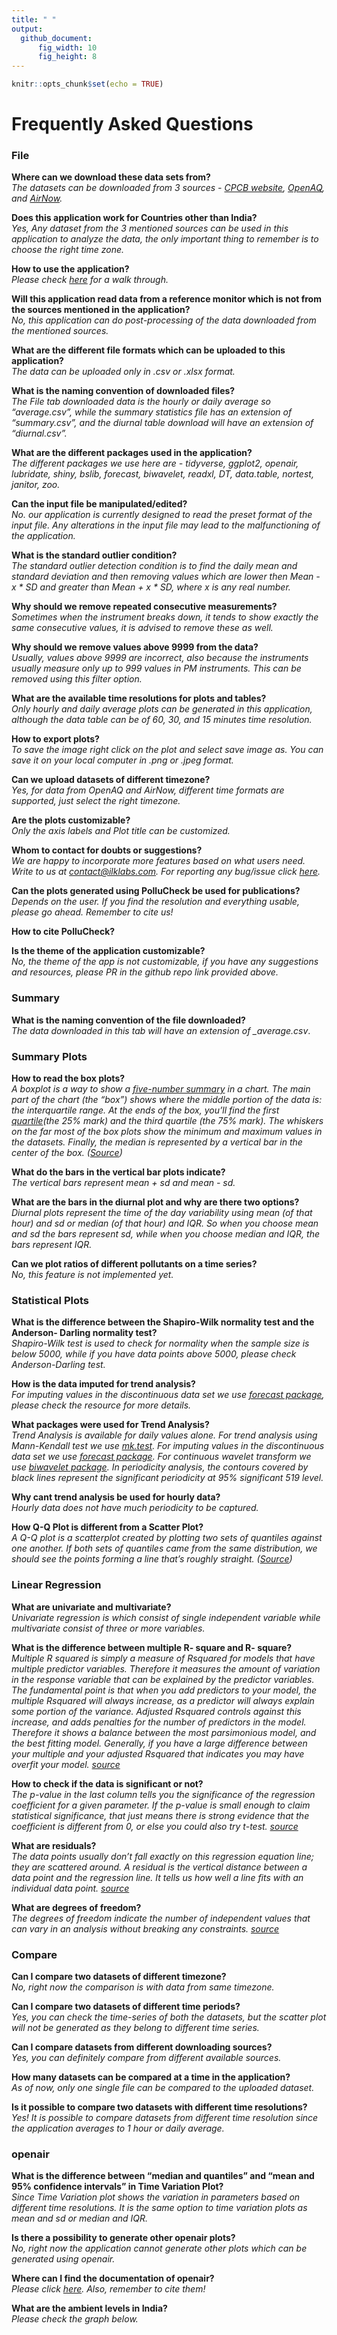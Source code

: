```yaml
---
title: " "
output: 
  github_document:
      fig_width: 10
      fig_height: 8
---
```


```r
knitr::opts_chunk$set(echo = TRUE)
```

# Frequently Asked Questions

### File

**Where can we download these data sets from?**  
*The datasets can be downloaded from 3 sources - [CPCB website](https://app.cpcbccr.com/ccr/#/caaqm-dashboard-all/caaqm-landing), [OpenAQ](https://openaq.org/#/countries/IN?_k=5ecycz), and [AirNow](https://www.airnow.gov/international/us-embassies-and-consulates/#India).*

**Does this application work for Countries other than India?**  
*Yes, Any dataset from the 3 mentioned sources can be used in this application to analyze the data, the only important thing to remember is to choose the right time zone.*

**How to use the application?**   
*Please check [here](https://github.com/adithirgis/OpenSourceAirQualityApp) for a walk through.*

**Will this application read data from a reference monitor which is not from the sources mentioned in the application?**  
*No, this application can do post-processing of the data downloaded from the mentioned sources.*

**What are the different file formats which can be uploaded to this application?**  
*The data can be uploaded only in .csv or .xlsx format.*

**What is the naming convention of downloaded files?**  
*The File tab downloaded data is the hourly or daily average so "average.csv", while the summary statistics file has an extension of "summary.csv", and the diurnal table download will have an extension of "diurnal.csv".*

**What are the different packages used in the application?**  
*The different packages we use here are - tidyverse, ggplot2, openair, lubridate, shiny, bslib, forecast, biwavelet, readxl, DT, data.table, nortest, janitor, zoo.*

**Can the input file be manipulated/edited?**  
*No. our application is currently designed to read the preset format of the input file.* *Any alterations in the input file may lead to the malfunctioning of the application.*

**What is the standard outlier condition?**  
*The standard outlier detection condition is to find the daily mean and standard deviation and then removing values which are lower then Mean - x \* SD and greater than Mean + x \* SD, where x is any real number.*

**Why should we remove repeated consecutive measurements?**  
*Sometimes when the instrument breaks down, it tends to show exactly the same consecutive values, it is advised to remove these as well.*

**Why should we remove values above 9999 from the data?**  
*Usually, values above 9999 are incorrect, also because the instruments usually measure only up to 999 values in PM instruments. This can be removed using this filter option.*

**What are the available time resolutions for plots and tables?**  
*Only hourly and daily average plots can be generated in this application, although the data table can be of 60, 30, and 15 minutes time resolution.*

**How to export plots?**  
*To save the image right click on the plot and select save image as. You can save it on your local computer in .png or .jpeg format.*

**Can we upload datasets of different timezone?**  
*Yes, for data from OpenAQ and AirNow, different time formats are supported, just select the right timezone.*

**Are the plots customizable?**  
*Only the axis labels and Plot title can be customized.*

**Whom to contact for doubts or suggestions?**  
*We are happy to incorporate more features based on what users need. Write to us at [contact\@ilklabs.com](mailto:contact@ilklabs.com). For reporting any bug/issue click [here](https://github.com/adithirgis/OpenSourceAirQualityApp/issues).*

**Can the plots generated using PolluCheck be used for publications?**  
*Depends on the user. If you find the resolution and everything usable, please go ahead. Remember to cite us!*

**How to cite PolluCheck?**

**Is the theme of the application customizable?**  
*No, the theme of the app is not customizable, if you have any suggestions and resources, please PR in the github repo link provided above.*

### Summary

**What is the naming convention of the file downloaded?**  
*The data downloaded in this tab will have an extension of \_average.csv*.

### Summary Plots

**How to read the box plots?**  
*A boxplot is a way to show a [five-number summary](https://www.statisticshowto.com/statistics-basics/how-to-find-a-five-number-summary-in-statistics/) in a chart. The main part of the chart (the "box") shows where the middle portion of the data is: the interquartile range. At the ends of the box, you'll find the first [quartile](https://www.statisticshowto.com/what-are-quartiles/)(the 25% mark) and the third quartile (the 75% mark). The whiskers on the far most of the box plots show the minimum and maximum values in the datasets. Finally, the median is represented by a vertical bar in the center of the box. ([Source](https://www.statisticshowto.com/probability-and-statistics/descriptive-statistics/box-plot/))*

**What do the bars in the vertical bar plots indicate?**  
*The vertical bars represent mean + sd and mean - sd.*

**What are the bars in the diurnal plot and why are there two options?**  
*Diurnal plots represent the time of the day variability using mean (of that hour) and sd or median (of that hour) and IQR. So when you choose mean and sd the bars represent sd, while when you choose median and IQR, the bars represent IQR.*

**Can we plot ratios of different pollutants on a time series?**  
*No, this feature is not implemented yet.*

### Statistical Plots

**What is the difference between the Shapiro-Wilk normality test and the Anderson- Darling normality test?**  
*Shapiro-Wilk test is used to check for normality when the sample size is below 5000, while if you have data points above 5000, please check Anderson-Darling test.*

**How is the data imputed for trend analysis?**  
*For imputing values in the discontinuous data set we use [forecast package](https://cran.r-project.org/web/packages/forecast/forecast.pdf), please check the resource for more details.*

**What packages were used for Trend Analysis?**  
*Trend Analysis is available for daily values alone. For trend analysis using Mann-Kendall test we use [mk.test](https://www.rdocumentation.org/packages/trend/versions/1.1.4/topics/mk.test). For imputing values in the discontinuous data set we use [forecast package](https://cran.r-project.org/web/packages/forecast/forecast.pdf). For continuous wavelet transform we use [biwavelet package](https://cran.r-project.org/web/packages/biwavelet/biwavelet.pdf). In periodicity analysis, the contours covered by black lines represent the significant periodicity at 95% significant 519 level.*

**Why cant trend analysis be used for hourly data?**  
*Hourly data does not have much periodicity to be captured.*

**How Q-Q Plot is different from a Scatter Plot?**  
*A Q-Q plot is a scatterplot created by plotting two sets of quantiles against one another. If both sets of quantiles came from the same distribution, we should see the points forming a line that's roughly straight. ([Source](https://data.library.virginia.edu/understanding-q-q-plots/#:~:text=A%20Q%2DQ%20plot%20is%20a,truly%20come%20from%20Normal%20distributions.))*

### Linear Regression

**What are univariate and multivariate?**  
*Univariate regression is which consist of single independent variable while multivariate consist of three or more variables.*

**What is the difference between multiple R- square and R- square?**  
*Multiple R squared is simply a measure of Rsquared for models that have multiple predictor variables. Therefore it measures the amount of variation in the response variable that can be explained by the predictor variables. The fundamental point is that when you add predictors to your model, the multiple Rsquared will always increase, as a predictor will always explain some portion of the variance. Adjusted Rsquared controls against this increase, and adds penalties for the number of predictors in the model. Therefore it shows a balance between the most parsimonious model, and the best fitting model. Generally, if you have a large difference between your multiple and your adjusted Rsquared that indicates you may have overfit your model. [source](https://stats.stackexchange.com/questions/241283/what-is-the-main-difference-between-multiple-r-squared-and-adjusted-r-squared/241298)*

**How to check if the data is significant or not?**  
*The p-value in the last column tells you the significance of the regression coefficient for a given parameter. If the p-value is small enough to claim statistical significance, that just means there is strong evidence that the coefficient is different from 0, or else you could also try t-test. [source](https://stats.stackexchange.com/questions/37912/how-to-determine-which-variables-are-statistically-significant-in-multiple-regre)*

**What are residuals?**  
*The data points usually don't fall exactly on this regression equation line; they are scattered around. A residual is the vertical distance between a data point and the regression line. It tells us how well a line fits with an individual data point. [source](https://www.statisticshowto.com/residual/)*

**What are degrees of freedom?**  
*The degrees of freedom indicate the number of independent values that can vary in an analysis without breaking any constraints. [source](https://statisticsbyjim.com/hypothesis-testing/degrees-freedom-statistics/)*

### Compare

**Can I compare two datasets of different timezone?**  
*No, right now the comparison is with data from same timezone.*

**Can I compare two datasets of different time periods?**  
*Yes, you can check the time-series of both the datasets, but the scatter plot will not be generated as they belong to different time series.*

**Can I compare datasets from different downloading sources?**  
*Yes, you can definitely compare from different available sources.*

**How many datasets can be compared at a time in the application?**  
*As of now, only one single file can be compared to the uploaded dataset.*

**Is it possible to compare two datasets with different time resolutions?**  
*Yes! It is possible to compare datasets from different time resolution since the application averages to 1 hour or daily average.*

### openair

**What is the difference between "median and quantiles" and "mean and 95% confidence intervals" in Time Variation Plot?**  
*Since Time Variation plot shows the variation in parameters based on different time resolutions. It is the same option to time variation plots as mean and sd or median and IQR.*

**Is there a possibility to generate other openair plots?**  
*No, right now the application cannot generate other plots which can be generated using openair.*

**Where can I find the documentation of openair?**  
*Please click [here](https://cran.r-project.org/web/packages/openair/openair.pdf). Also, remember to cite them!*

**What are the ambient levels in India?**  
*Please check the graph below.*

